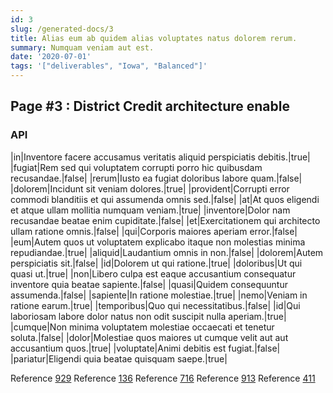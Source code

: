 ```yaml
---
id: 3
slug: /generated-docs/3
title: Alias eum ab quidem alias voluptates natus dolorem rerum.
summary: Numquam veniam aut est.
date: '2020-07-01'
tags: '["deliverables", "Iowa", "Balanced"]'
---
```


## Page #3 : District Credit architecture enable
### API

|in|Inventore facere accusamus veritatis aliquid perspiciatis debitis.|true|
|fugiat|Rem sed qui voluptatem corrupti porro hic quibusdam recusandae.|false|
|rerum|Iusto ea fugiat doloribus labore quam.|false|
|dolorem|Incidunt sit veniam dolores.|true|
|provident|Corrupti error commodi blanditiis et qui assumenda omnis sed.|false|
|at|At quos eligendi et atque ullam mollitia numquam veniam.|true|
|inventore|Dolor nam recusandae beatae enim cupiditate.|false|
|et|Exercitationem qui architecto ullam ratione omnis.|false|
|qui|Corporis maiores aperiam error.|false|
|eum|Autem quos ut voluptatem explicabo itaque non molestias minima repudiandae.|true|
|aliquid|Laudantium omnis in non.|false|
|dolorem|Autem perspiciatis sit.|false|
|id|Dolorem ut qui ratione.|true|
|doloribus|Ut qui quasi ut.|true|
|non|Libero culpa est eaque accusantium consequatur inventore quia beatae sapiente.|false|
|quasi|Quidem consequuntur assumenda.|false|
|sapiente|In ratione molestiae.|true|
|nemo|Veniam in ratione earum.|true|
|temporibus|Quo qui necessitatibus.|false|
|id|Qui laboriosam labore dolor natus non odit suscipit nulla aperiam.|true|
|cumque|Non minima voluptatem molestiae occaecati et tenetur soluta.|false|
|dolor|Molestiae quos maiores ut cumque velit aut aut accusantium quos.|true|
|voluptate|Animi debitis est fugiat.|false|
|pariatur|Eligendi quia beatae quisquam saepe.|true|

Reference [929](/generated-docs/929)
Reference [136](/generated-docs/136)
Reference [716](/generated-docs/716)
Reference [913](/generated-docs/913)
Reference [411](/generated-docs/411)



